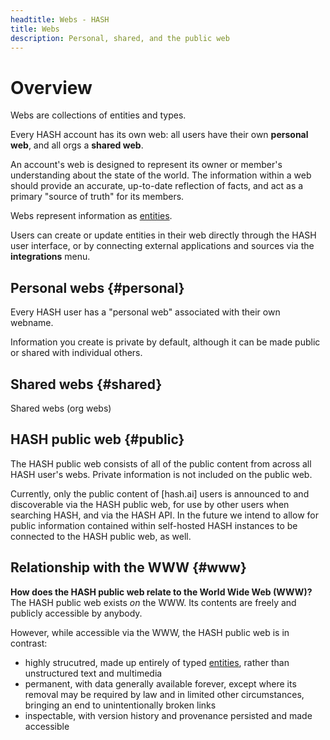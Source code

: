 ```yaml
---
headtitle: Webs - HASH
title: Webs
description: Personal, shared, and the public web
---
```


# Overview

Webs are collections of entities and types.

Every HASH account has its own web: all users have their own **personal web**, and all orgs a **shared web**.

An account's web is designed to represent its owner or member's understanding about the state of the world. The information within a web should provide an accurate, up-to-date reflection of facts, and act as a primary "source of truth" for its members.

Webs represent information as [entities](https://hash.ai/glossary/entities).

Users can create or update entities in their web directly through the HASH user interface, or by connecting external applications and sources via the **integrations** menu.

## Personal webs {#personal}

Every HASH user has a "personal web" associated with their own webname.

Information you create is private by default, although it can be made public or shared with individual others.

## Shared webs {#shared}

Shared webs (org webs)

## HASH public web {#public}

The HASH public web consists of all of the public content from across all HASH user's webs. Private information is not included on the public web.

Currently, only the public content of [hash.ai] users is announced to and discoverable via the HASH public web, for use by other users when searching HASH, and via the HASH API. In the future we intend to allow for public information contained within self-hosted HASH instances to be connected to the HASH public web, as well.

## Relationship with the WWW {#www}

**How does the HASH public web relate to the World Wide Web (WWW)?** The HASH public web exists _on_ the WWW. Its contents are freely and publicly accessible by anybody.

However, while accessible via the WWW, the HASH public web is in contrast:

- highly strucutred, made up entirely of typed [entities](https://hash.ai/guide/entities), rather than unstructured text and multimedia
- permanent, with data generally available forever, except where its removal may be required by law and in limited other circumstances, bringing an end to unintentionally broken links
- inspectable, with version history and provenance persisted and made accessible